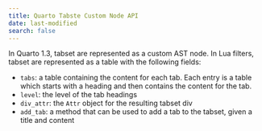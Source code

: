 ```yaml
---
title: Quarto Tabste Custom Node API
date: last-modified
search: false
---
```


In Quarto 1.3, tabset are represented as a custom AST node.
In Lua filters, tabset are represented as a table with the following fields:

- `tabs`: a table containing the content for each tab. Each entry is a table which
  starts with a heading and then contains the content for the tab.
- `level`: the level of the tab headings
- `div_attr`: the `Attr` object for the resulting tabset div
- `add_tab`: a method that can be used to add a tab to the tabset, given a title and content
